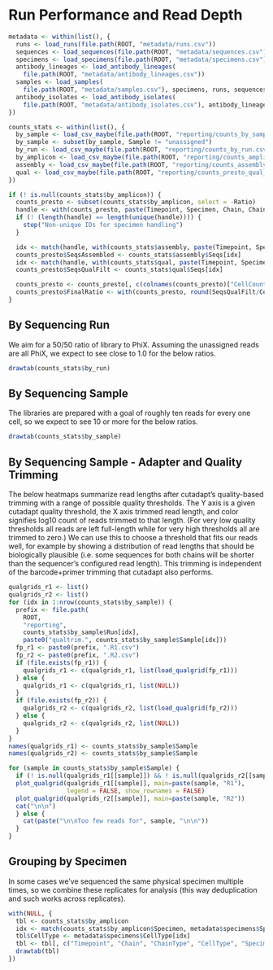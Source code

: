 # Run Performance and Read Depth

```r
metadata <- within(list(), {
  runs <- load_runs(file.path(ROOT, "metadata/runs.csv"))
  sequences <- load_sequences(file.path(ROOT, "metadata/sequences.csv"))
  specimens <- load_specimens(file.path(ROOT, "metadata/specimens.csv"))
  antibody_lineages <- load_antibody_lineages(
    file.path(ROOT, "metadata/antibody_lineages.csv"))
  samples <- load_samples(
    file.path(ROOT, "metadata/samples.csv"), specimens, runs, sequences)
  antibody_isolates <- load_antibody_isolates(
    file.path(ROOT, "metadata/antibody_isolates.csv"), antibody_lineages)
})

counts_stats <- within(list(), {
  by_sample <- load_csv_maybe(file.path(ROOT, "reporting/counts_by_sample.csv"), NA)
  by_sample <- subset(by_sample, Sample != "unassigned")
  by_run <- load_csv_maybe(file.path(ROOT, "reporting/counts_by_run.csv"))
  by_amplicon <- load_csv_maybe(file.path(ROOT, "reporting/counts_amplicon_summary.csv"), NA)
  assembly <- load_csv_maybe(file.path(ROOT, "reporting/counts_assembly_summary.csv"), NA)
  qual <- load_csv_maybe(file.path(ROOT, "reporting/counts_presto_qual_summary.csv"), NA)
})
```

```r
if (! is.null(counts_stats$by_amplicon)) {
  counts_presto <- subset(counts_stats$by_amplicon, select = -Ratio)
  handle <- with(counts_presto, paste(Timepoint, Specimen, Chain, ChainType))
  if (! (length(handle) == length(unique(handle)))) {
    stop("Non-unique IDs for specimen handling")
  }

  idx <- match(handle, with(counts_stats$assembly, paste(Timepoint, Specimen, Chain, ChainType)))
  counts_presto$SeqsAssembled <- counts_stats$assembly$Seqs[idx]
  idx <- match(handle, with(counts_stats$qual, paste(Timepoint, Specimen, Chain, ChainType)))
  counts_presto$SeqsQualFilt <- counts_stats$qual$Seqs[idx]

  counts_presto <- counts_presto[, c(colnames(counts_presto)["CellCount" != colnames(counts_presto)], "CellCount")]
  counts_presto$FinalRatio <- with(counts_presto, round(SeqsQualFilt/CellCount, 8))
}
```


## By Sequencing Run

We aim for a 50/50 ratio of library to PhiX. Assuming the unassigned reads are
all PhiX, we expect to see close to 1.0 for the below ratios.

```r
drawtab(counts_stats$by_run)
```

## By Sequencing Sample

The libraries are prepared with a goal of roughly ten reads for every one cell,
so we expect to see 10 or more for the below ratios.

```r
drawtab(counts_stats$by_sample)
```

## By Sequencing Sample - Adapter and Quality Trimming

The below heatmaps summarize read lengths after cutadapt's quality-based
trimming with a range of possible quality thresholds.  The Y axis is a given
cutadapt quality threshold, the X axis trimmed read length, and color signifies
log10 count of reads trimmed to that length.  (For very low quality thresholds
all reads are left full-length while for very high thresholds all are trimmed to
zero.)  We can use this to choose a threshold that fits our reads well, for
example by showing a distribution of read lengths that should be biologically
plausible (i.e. some sequences for both chains will be shorter than the
sequencer's configured read length).  This trimming is independent of the
barcode+primer trimming that cutadapt also performs.

```r
qualgrids_r1 <- list()
qualgrids_r2 <- list()
for (idx in 1:nrow(counts_stats$by_sample)) {
  prefix <- file.path(
    ROOT,
    "reporting",
    counts_stats$by_sample$Run[idx],
    paste0("qualtrim.", counts_stats$by_sample$Sample[idx]))
  fp_r1 <- paste0(prefix, ".R1.csv")
  fp_r2 <- paste0(prefix, ".R2.csv")
  if (file.exists(fp_r1)) {
    qualgrids_r1 <- c(qualgrids_r1, list(load_qualgrid(fp_r1)))
  } else {
    qualgrids_r1 <- c(qualgrids_r1, list(NULL))
  }
  if (file.exists(fp_r2)) {
    qualgrids_r2 <- c(qualgrids_r2, list(load_qualgrid(fp_r2)))
  } else {
    qualgrids_r2 <- c(qualgrids_r2, list(NULL))
  }
}
names(qualgrids_r1) <- counts_stats$by_sample$Sample
names(qualgrids_r2) <- counts_stats$by_sample$Sample
```

```r
for (sample in counts_stats$by_sample$Sample) {
  if (! is.null(qualgrids_r1[[sample]]) && ! is.null(qualgrids_r2[[sample]]) && sum(qualgrids_r1[[sample]]) > 100) {
  plot_qualgrid(qualgrids_r1[[sample]], main=paste(sample, "R1"),
                legend = FALSE, show_rownames = FALSE)
  plot_qualgrid(qualgrids_r2[[sample]], main=paste(sample, "R2"))
  cat("\n\n")
  } else {
    cat(paste("\n\nToo few reads for", sample, "\n\n"))
  }
}
```


## Grouping by Specimen

In some cases we've sequenced the same physical specimen multiple times, so we 
combine these replicates for analysis (this way deduplication and such works
across replicates).

```r
with(NULL, {
  tbl <- counts_stats$by_amplicon
  idx <- match(counts_stats$by_amplicon$Specimen, metadata$specimens$Specimen)
  tbl$CellType <- metadata$specimens$CellType[idx]
  tbl <- tbl[, c("Timepoint", "Chain", "ChainType", "CellType", "Specimen", "Seqs", "CellCount", "Ratio")]
  drawtab(tbl)
})

```
